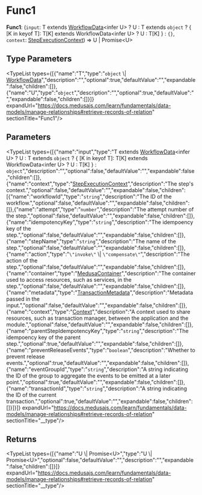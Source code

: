 
# Func1

 **Func1**: (`input`: T extends [WorkflowData](../workflows.WorkflowData/page.mdx)&#60;infer U&#62; ? U : T extends `object` ? &#123; [K in keyof T]: T[K] extends WorkflowData&#60;infer U&#62; ? U : T[K] &#125; : ``{}``, `context`: [StepExecutionContext](../../interfaces/workflows.StepExecutionContext/page.mdx)) => U \| Promise&#60;U&#62;

## Type Parameters

<TypeList types={[{"name":"T","type":"`object` \\| [WorkflowData](../workflows.WorkflowData/page.mdx)","description":"","optional":true,"defaultValue":"","expandable":false,"children":[]},{"name":"U","type":"`object`","description":"","optional":true,"defaultValue":"","expandable":false,"children":[]}]} expandUrl="https://docs.medusajs.com/learn/fundamentals/data-models/manage-relationships#retrieve-records-of-relation" sectionTitle="Func1"/>

## Parameters

<TypeList types={[{"name":"input","type":"T extends [WorkflowData](../workflows.WorkflowData/page.mdx)&#60;infer U&#62; ? U : T extends `object` ? &#123; [K in keyof T]: T[K] extends WorkflowData&#60;infer U&#62; ? U : T[K] &#125; : `object`","description":"","optional":false,"defaultValue":"","expandable":false,"children":[]},{"name":"context","type":"[StepExecutionContext](../../interfaces/workflows.StepExecutionContext/page.mdx)","description":"The step's context.","optional":false,"defaultValue":"","expandable":false,"children":[{"name":"workflowId","type":"`string`","description":"The ID of the workflow.","optional":false,"defaultValue":"","expandable":false,"children":[]},{"name":"attempt","type":"`number`","description":"The attempt number of the step.","optional":false,"defaultValue":"","expandable":false,"children":[]},{"name":"idempotencyKey","type":"`string`","description":"The idempoency key of the step.","optional":false,"defaultValue":"","expandable":false,"children":[]},{"name":"stepName","type":"`string`","description":"The name of the step.","optional":false,"defaultValue":"","expandable":false,"children":[]},{"name":"action","type":"`\"invoke\"` \\| `\"compensate\"`","description":"The action of the step.","optional":false,"defaultValue":"","expandable":false,"children":[]},{"name":"container","type":"[MedusaContainer](../workflows.MedusaContainer/page.mdx)","description":"The container used to access resources, such as services, in the step.","optional":false,"defaultValue":"","expandable":false,"children":[]},{"name":"metadata","type":"[TransactionMetadata](../workflows.TransactionMetadata/page.mdx)","description":"Metadata passed in the input.","optional":false,"defaultValue":"","expandable":false,"children":[]},{"name":"context","type":"[Context](../../interfaces/workflows.Context/page.mdx)","description":"A context used to share resources, such as transaction manager, between the application and the module.","optional":false,"defaultValue":"","expandable":false,"children":[]},{"name":"parentStepIdempotencyKey","type":"`string`","description":"The idempoency key of the parent step.","optional":true,"defaultValue":"","expandable":false,"children":[]},{"name":"preventReleaseEvents","type":"`boolean`","description":"Whether to prevent release events.","optional":true,"defaultValue":"","expandable":false,"children":[]},{"name":"eventGroupId","type":"`string`","description":"A string indicating the ID of the group to aggregate the events to be emitted at a later point.","optional":true,"defaultValue":"","expandable":false,"children":[]},{"name":"transactionId","type":"`string`","description":"A string indicating the ID of the current transaction.","optional":true,"defaultValue":"","expandable":false,"children":[]}]}]} expandUrl="https://docs.medusajs.com/learn/fundamentals/data-models/manage-relationships#retrieve-records-of-relation" sectionTitle="__type"/>

## Returns

<TypeList types={[{"name":"U \\| Promise&#60;U&#62;","type":"U \\| Promise&#60;U&#62;","optional":false,"defaultValue":"","description":"","expandable":false,"children":[]}]} expandUrl="https://docs.medusajs.com/learn/fundamentals/data-models/manage-relationships#retrieve-records-of-relation" sectionTitle="__type"/>
